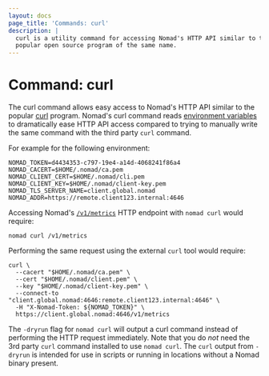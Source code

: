 ```yaml
---
layout: docs
page_title: 'Commands: curl'
description: |
  curl is a utility command for accessing Nomad's HTTP API similar to the
  popular open source program of the same name.
---
```


# Command: curl

The curl command allows easy access to Nomad's HTTP API similar to the popular
[curl] program. Nomad's curl command reads [environment variables][envvars] to
dramatically ease HTTP API access compared to trying to manually write the same
command with the third party `curl` command.

For example for the following environment:

```
NOMAD_TOKEN=d4434353-c797-19e4-a14d-4068241f86a4
NOMAD_CACERT=$HOME/.nomad/ca.pem
NOMAD_CLIENT_CERT=$HOME/.nomad/cli.pem
NOMAD_CLIENT_KEY=$HOME/.nomad/client-key.pem
NOMAD_TLS_SERVER_NAME=client.global.nomad
NOMAD_ADDR=https://remote.client123.internal:4646
```

Accessing Nomad's [`/v1/metrics`][metrics] HTTP endpoint with `nomad curl`
would require:

```
nomad curl /v1/metrics
```

Performing the same request using the external `curl` tool would require:

```
curl \
  --cacert "$HOME/.nomad/ca.pem" \
  --cert "$HOME/.nomad/client.pem" \
  --key "$HOME/.nomad/client-key.pem" \
  --connect-to "client.global.nomad:4646:remote.client123.internal:4646" \
  -H "X-Nomad-Token: ${NOMAD_TOKEN}" \
  https://client.global.nomad:4646/v1/metrics
```

The `-dryrun` flag for `nomad curl` will output a curl command instead of
performing the HTTP request immediately. Note that you do *not* need the 3rd
party `curl` command installed to use `nomad curl`. The `curl` output from
`-dryrun` is intended for use in scripts or running in locations without a
Nomad binary present.

[curl]: https://curl.se/
[envvars]: /docs/commands#environment-variables
[metrics]: /api-docs/metrics#metrics-http-api

